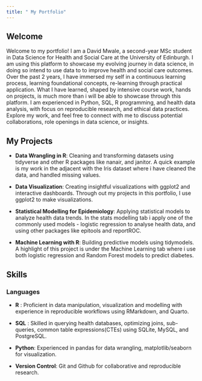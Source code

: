 ```yaml
---
title: " My Portfolio"
---
```


## Welcome

Welcome to my portfolio! I am a David Mwale, a second-year MSc student in Data Science for Health and Social Care at the University of Edinburgh. I am using this platform to showcase my evolving journey in data science, in doing so intend to use data to to improve health and social care outcomes. Over the past 2 years, I have immersed my self in a continuous learning process, learning foundational concepts, re-learning through practical application.  What I have learned, shaped by intensive course work, hands on projects, is much more than i will be able to showcase through this platform. I am experienced in Python, SQL, R programming, and health data analysis, with focus on reproducible research, and ethical data practices. Explore my work, and feel free to connect with me to discuss potential collaborations, role openings in data science, or insights.

## My Projects

- **Data Wrangling in R**: Cleaning and transforming datasets using tidyverse and other R packages like nanair, and janitor. A quick example is my work in the adjacent with the Iris dataset where i have cleaned the data, and handled missing values.

- **Data Visualization**: Creating insightful visualizations with ggplot2 and interactive dashboards. Through out my projects in this portfolio, I use ggplot2 to make visualizations.

- **Statistical Modelling for Epidemiology**: Applying statistical models to analyze health data trends. In the stats modelling tab i apply one of the commonly used models - logistic regression to analyse health data, and using other packages like epitools and reportROC.

- **Machine Learning with R**: Building predictive models using tidymodels. A highlight of this project is under the Machine Learning tab where i use both logistic regression and Random Forest models to predict diabetes.


## Skills

### Languages\n
- **R** : Proficient in data manipulation, visualization and modelling with experience in reproducible workflows using RMarkdown, and Quarto.

- **SQL** : Skilled in querying health databases, optimizing joins, sub-queries, common table expressions(CTEs) using SQLite, MySQL, and PostgreSQL.

- **Python**: Experienced in pandas for data wrangling, matplotlib/seaborn for visualization.

- **Version Control**: Git and Github for collaborative and reproducible research.











